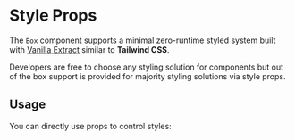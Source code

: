 
# Style Props

The `Box` component supports a minimal zero-runtime styled system built with [Vanilla Extract](https://vanilla-extract.style/) similar to **Tailwind CSS**.

Developers are free to choose any styling solution for components but out of the box support is provided for majority styling solutions via style props.

## Usage

You can directly use props to control styles:

<ax-demo name="styles-prop-usage" />
